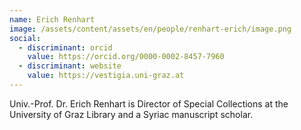 ```yaml
---
name: Erich Renhart
image: /assets/content/assets/en/people/renhart-erich/image.png
social:
  - discriminant: orcid
    value: https://orcid.org/0000-0002-8457-7960
  - discriminant: website
    value: https://vestigia.uni-graz.at
---
```

Univ.-Prof. Dr. Erich Renhart is Director of Special Collections at the University of Graz Library and a Syriac manuscript scholar.
